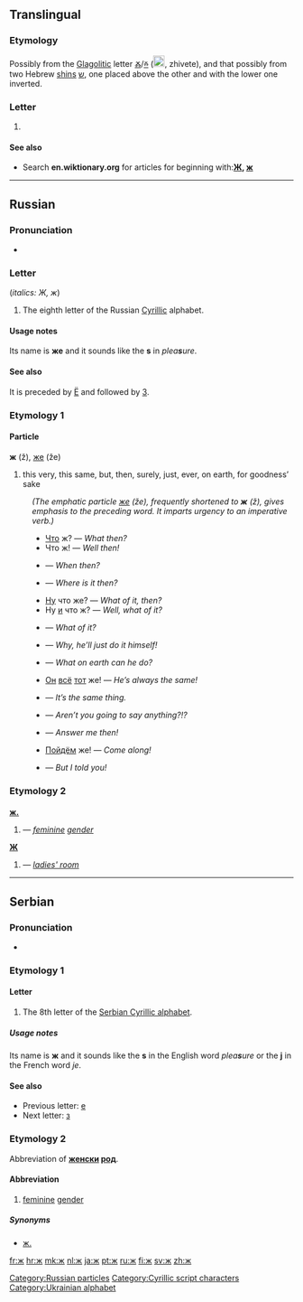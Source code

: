 {{Cyrillic character info|hex=436|name=CYRILLIC SMALL LETTER ZHE}}
==Translingual==
{{wikipedia|Zhe (Cyrillic)}}

===Etymology===
Possibly from the [[Glagolitic]] letter [[Ⰶ]]/[[ⰶ]] ([[Image:GlagolitsaZhivete.gif|20px]], zhivete), and that possibly from two Hebrew [[shin#Etymology 2|shin]]s [[ש]], one placed above the other and with the lower one inverted.

===Letter===
{{infl|mul|letter|lower case||upper case|Ж}}

# {{defn|lang=mul}}

====See also====
* Search '''en.wiktionary.org''' for articles for beginning with:''' [http://en.wiktionary.org/w/index.php?title=Special%3AAllpages&from=%D0%96&namespace=0 Ж], [http://en.wiktionary.org/w/index.php?title=Special%3AAllpages&from=%D0%B6&namespace=0 ж]'''

----

==Russian==

===Pronunciation===
* {{IPA|/ʐ/|lang=ru}}

===Letter===
{{infl|ru|letter|lower case||upper case|Ж}} (''italics: Ж, ж'')

# The eighth letter of the Russian [[Cyrillic]] alphabet.

====Usage notes====
Its name is '''же''' {{IPAchar|(žɛ)}} and it sounds like the '''s''' in ''plea'''s'''ure''.

====See also====
It is preceded by [[ё|Ё]] and followed by [[з|З]].

===Etymology 1===

====Particle====
'''ж''' (ž), [[же]] (že)

# this very, this same, but, then, surely, just, ever, on earth, for goodness’ sake<br>
: ''(The emphatic particle [[же]] (že), frequently shortened to '''ж''' (ž), gives emphasis to the preceding word. It imparts urgency to an imperative verb.)''
:* [[что|Что]] ж? — ''What then?''
:* Что ж! — ''Well then!''
:* {{Cyrl|[[когда|Когда́]] же?}} — ''When then?''
:* {{Cyrl|[[где|Где]] же э́то?}} — ''Where is it then?''
:* [[ну|Ну]] что же? — ''What of it, then?''
:* Ну [[и]] что ж? — ''Well, what of it?''
:* {{Cyrl|Что ж [[из]] [[этот|э́того]]?}} — ''What of it?''
:* {{Cyrl|Что ж, [[он]] [[сам]] э́то [[делать|сде́лает]]!}} — ''Why, he’ll just do it himself!''
:* {{Cyrl|Что же [[он|ему́]] [[делать|де́лать]]?}} — ''What on earth can he do?''
:* [[он|Он]] [[весь|всё]] [[тот]] же! — ''He’s always the same!''
:* {{Cyrl|Это то́ же [[самый|са́мое]].}} — ''It’s the same thing.''
:* {{Cyrl|[[говорить|Говори́те]] же!}} — ''Aren’t you going to say anything?!?''
:* {{Cyrl|[[отвечать|Отвеча́йте]] же?}} — ''Answer me then!''
:* [[идти|Пойдём]] же! — ''Come along!''
:* {{Cyrl|[[я|Я]] же [[ты|тебе́]] [[говорить|сказа́л]]!}} — ''But I told you!''

===Etymology 2===

===={{abbreviation|Russian}}====
'''[[ж.]]'''

# {{Cyrl|[[женский|же́нский]] [[род]]}} {{m}} — ''[[feminine]] [[gender]]''

'''[[Ж]]'''
# {{Cyrl|[[женская|же́нская]] ([[уборная|убо́рная]])}} — ''[[ladies' room]]''

[[Category:Russian particles]]

----

==Serbian==

===Pronunciation===
* {{qualifier|phoneme}} {{IPA|/ʒ/|lang=sr}}

===Etymology 1===
{{rfe|lang=sr}}

====Letter====
{{infl|sr|letter|lower case||upper case|Ж}}

# The 8th letter of the [[Serbian Cyrillic alphabet]].

=====Usage notes=====
Its name is '''ж''' {{IPAchar|(žɛ)}} and it sounds like the '''s''' in the English word ''plea'''s'''ure'' or the '''j''' in the French word ''je''.

====See also====
* Previous letter: [[е#Serbian|е]]
* Next letter: [[з#Serbian|з]]

===Etymology 2===
Abbreviation of '''[[женски#Serbian|женски]] [[род#Serbian|род]]'''.

====Abbreviation====
{{infl|sr|abbreviation|g=m|Roman spelling|ž‎}}

# {{grammar|lang=sr}} [[feminine]] [[gender]]

=====Synonyms=====
* [[ж.]]

[[Category:Cyrillic script characters]]
[[Category:Ukrainian alphabet]]

[[fr:ж]]
[[hr:ж]]
[[mk:ж]]
[[nl:ж]]
[[ja:ж]]
[[pt:ж]]
[[ru:ж]]
[[fi:ж]]
[[sv:ж]]
[[zh:ж]]
